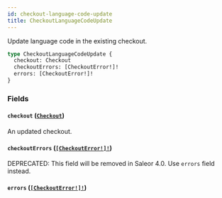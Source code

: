 ```yaml
---
id: checkout-language-code-update
title: CheckoutLanguageCodeUpdate
---
```


Update language code in the existing checkout.

```graphql
type CheckoutLanguageCodeUpdate {
  checkout: Checkout
  checkoutErrors: [CheckoutError!]!
  errors: [CheckoutError!]!
}
```

### Fields

#### `checkout` ([`Checkout`](/developer/api-reference/objects/checkout))

An updated checkout.

#### `checkoutErrors` ([`[CheckoutError!]!`](/developer/api-reference/objects/checkout-error))

<span class="badge badge--warning">DEPRECATED: This field will be removed in Saleor 4.0. Use `errors` field instead.</span>

#### `errors` ([`[CheckoutError!]!`](/developer/api-reference/objects/checkout-error))
